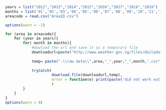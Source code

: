 
```r
years = list("2012","2013","2014","2015","2016","2017","2018","2019")
months = list('01','02','03','04','05','06','07','08','09','10','11','12')
areacode = read.csv("AreaID.csv")

options(warn = -1)

for (area in areacode){
    for (year in years){
        for( month in months){
            #dowload the url and save it as a temporary file
            downloadurl=paste("http://www.weather.gov.sg/files/dailydata/DAILYDATA_",area,"_",year,month,".csv",sep="")
            
            temp= paste(".\\raw data\\",area,"_",year,"_",month,".csv",sep = "")
            
            tryCatch(
                     download.file(downloadurl,temp),
                     error = function(e) print(paste('did not work out'))
                     )
        }
    }
}
options(warn = 0)
```

